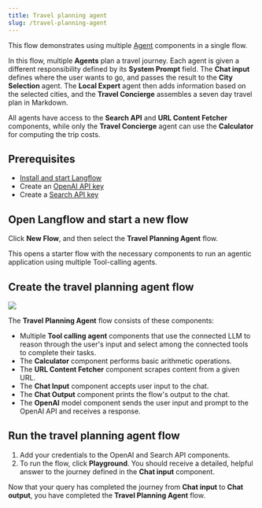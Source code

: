 ```yaml
---
title: Travel planning agent
slug: /travel-planning-agent
---
```



This flow demonstrates using multiple [Agent](/agents) components in a single flow.

In this flow, multiple **Agents** plan a travel journey.
Each agent is given a different responsibility defined by its **System Prompt** field.
The **Chat input** defines where the user wants to go, and passes the result to the **City Selection** agent. The **Local Expert** agent then adds information based on the selected cities, and the **Travel Concierge** assembles a seven day travel plan in Markdown.

All agents have access to the **Search API** and **URL Content Fetcher** components, while only the **Travel Concierge** agent can use the **Calculator** for computing the trip costs.

## Prerequisites

* [Install and start Langflow](/get-started-installation)
* Create an [OpenAI API key](https://platform.openai.com/api-keys)
* Create a [Search API key](https://www.searchapi.io/)

## Open Langflow and start a new flow

Click **New Flow**, and then select the **Travel Planning Agent** flow.

This opens a starter flow with the necessary components to run an agentic application using multiple Tool-calling agents.

## Create the travel planning agent flow

![](/img/starter-flow-travel-agent.png)

The **Travel Planning Agent** flow consists of these components:

* Multiple **Tool calling agent** components that use the connected LLM to reason through the user's input and select among the connected tools to complete their tasks.
* The **Calculator** component performs basic arithmetic operations.
* The **URL Content Fetcher** component scrapes content from a given URL.
* The **Chat Input** component accepts user input to the chat.
* The **Chat Output** component prints the flow's output to the chat.
* The **OpenAI** model component sends the user input and prompt to the OpenAI API and receives a response.

## Run the travel planning agent flow

1. Add your credentials to the OpenAI and Search API components.
2. To run the flow, click <Icon name="Play" aria-hidden="true"/> **Playground**.
You should receive a detailed, helpful answer to the journey defined in the **Chat input** component.

Now that your query has completed the journey from **Chat input** to **Chat output**, you have completed the **Travel Planning Agent** flow.

